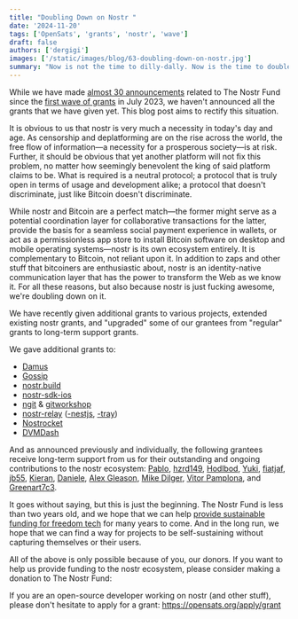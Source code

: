 ```yaml
---
title: "Doubling Down on Nostr "
date: '2024-11-20'
tags: ['OpenSats', 'grants', 'nostr', 'wave']
draft: false
authors: ['dergigi']
images: ['/static/images/blog/63-doubling-down-on-nostr.jpg']
summary: "Now is not the time to dilly-dally. Now is the time to double down."
---
```


While we have made [almost 30 announcements](/tags/nostr)
related to The Nostr Fund since the [first wave of
grants](/blog/nostr-grants-july-2023) in July 2023, we
haven't announced all the grants that we have given yet. This blog post aims to
rectify this situation.

It is obvious to us that nostr is very much a necessity in today's day and age.
As censorship and deplatforming are on the rise across the world, the free flow
of information—a necessity for a prosperous society—is at risk. Further, it
should be obvious that yet another platform will not fix this problem, no matter
how seemingly benevolent the king of said platform claims to be. What is
required is a neutral protocol; a protocol that is truly open in terms of usage
and development alike; a protocol that doesn't discriminate, just like Bitcoin
doesn't discriminate.

While nostr and Bitcoin are a perfect match—the former might serve as a
potential coordination layer for collaborative transactions for the latter,
provide the basis for a seamless social payment experience in wallets, or act as
a permissionless app store to install Bitcoin software on desktop and mobile
operating systems—nostr is its own ecosystem entirely. It is complementary to
Bitcoin, not reliant upon it. In addition to zaps and other stuff that
bitcoiners are enthusiastic about, nostr is an identity-native communication
layer that has the power to transform the Web as we know it. For all these
reasons, but also because nostr is just fucking awesome, we're doubling down on
it.

We have recently given additional grants to various projects, extended existing
nostr grants, and "upgraded" some of our grantees from "regular" grants to
long-term support grants.

We gave additional grants to:

- [Damus](/blog/nostr-grants-july-2023#damus)
- [Gossip](/blog/nostr-grants-july-2023#gossip)
- [nostr.build](/blog/nostr-grants-july-2023#nostrbuild)
- [nostr-sdk-ios](/blog/nostr-grants-july-2023#nostr-sdk-ios)
- [ngit](/blog/nostr-grants-july-2023#code-collaboration-over-nostr)
  & [gitworkshop](https://gitworkshop.dev/repo/gitworkshop)
- [nostr-relay](/blog/nostr-grants-july-2023#nostr-relay-nestjs)
  ([-nestjs](https://github.com/CodyTseng/nostr-relay-nestjs),
  [-tray](https://github.com/CodyTseng/nostr-relay-tray))
- [Nostrocket](/blog/nostr-grants-october-2023#nostrocket)
- [DVMDash](/blog/nostr-grants-july-2024#dvmdash)

And as announced previously and individually, the following grantees receive
long-term support from us for their outstanding and ongoing contributions to the
nostr ecosystem: [Pablo](/blog/pablofz7-receives-lts-grant),
[hzrd149](/blog/hzrd149-receives-lts-grant),
[Hodlbod](/blog/hodlbod-receives-lts-grant),
[Yuki](/blog/yuki-receives-lts-grant),
[fiatjaf](/blog/fiatjaf-receives-lts-grant),
[jb55](/blog/jb55-receives-lts-grant),
[Kieran](/blog/kieran-receives-lts-grant),
[Daniele](/blog/daniele-receives-lts-grant), [Alex
Gleason](/blog/alex-gleason-receives-lts-grant), [Mike
Dilger](/blog/mike-dilger-receives-lts-grant), [Vitor
Pamplona](/blog/vitor-pamplona-receives-lts-grant), and
[Greenart7c3](/blog/greenart7c3-receives-lts-grant).

It goes without saying, but this is just the beginning. The Nostr Fund is less
than two years old, and we hope that we can help [provide sustainable funding
for freedom tech](/mission) for many years to come. And in
the long run, we hope that we can find a way for projects to be self-sustaining
without capturing themselves or their users.

All of the above is only possible because of you, our donors. If you want to
help us provide funding to the nostr ecosystem, please consider making a
donation to The Nostr Fund:

<center>
    <DonateToNostrFundButton/>
</center>

If you are an open-source developer working on nostr (and other stuff), please
don't hesitate to apply for a grant: [https://opensats.org/apply/grant
](/apply/grant)
